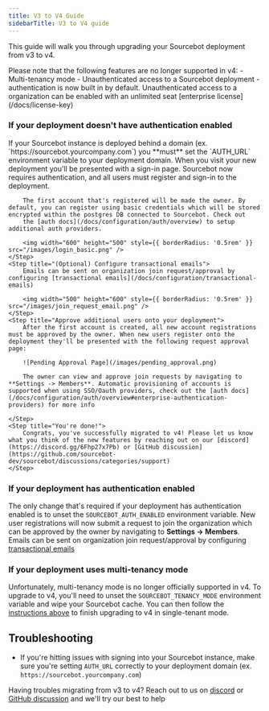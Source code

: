 ```yaml
---
title: V3 to V4 Guide
sidebarTitle: V3 to V4 guide
---
```


This guide will walk you through upgrading your Sourcebot deployment from v3 to v4. 

<Warning>
Please note that the following features are no longer supported in v4:
- Multi-tenancy mode
- Unauthenticated access to a Sourcebot deployment - authentication is now built in by default. Unauthenticated access to a organization can be enabled with an unlimited seat [enterprise license](/docs/license-key) 
</Warning>

### If your deployment doesn't have authentication enabled
<Steps>
    <Step title="Spin down deployment">
    </Step>
    <Step title="Set AUTH_URL environment variable if needed">
        If your Sourcebot instance is deployed behind a domain (ex. `https://sourcebot.yourcompany.com`) you **must** set the `AUTH_URL` environment variable to your deployment domain.
    </Step>
    <Step title="Spin up v4 deployment and create owner account">
        When you visit your new deployment you'll be presented with a sign-in page. Sourcebot now requires authentication, and all users must register and sign-in to the deployment.

        The first account that's registered will be made the owner. By default, you can register using basic credentials which will be stored encrypted within the postgres DB connected to Sourcebot. Check out
        the [auth docs](/docs/configuration/auth/overview) to setup additional auth providers.

        <img width="600" height="500" style={{ borderRadius: '0.5rem' }} src="/images/login_basic.png" />
    </Step>
    <Step title="(Optional) Configure transactional emails">
        Emails can be sent on organization join request/approval by configuring [transactional emails](/docs/configuration/transactional-emails)

        <img width="500" height="600" style={{ borderRadius: '0.5rem' }} src="/images/join_request_email.png" />
    </Step>
    <Step title="Approve additional users onto your deployment">
        After the first account is created, all new account registrations must be approved by the owner. When new users register onto the deployment they'll be presented with the following request approval page:

        ![Pending Approval Page](/images/pending_approval.png)

        The owner can view and approve join requests by navigating to **Settings -> Members**. Automatic provisioning of accounts is supported when using SSO/Oauth providers, check out the [auth docs](/docs/configuration/auth/overview#enterprise-authentication-providers) for more info

    </Step>
    <Step title="You're done!">
        Congrats, you've successfully migrated to v4! Please let us know what you think of the new features by reaching out on our [discord](https://discord.gg/6Fhp27x7Pb) or [GitHub discussion](https://github.com/sourcebot-dev/sourcebot/discussions/categories/support)
    </Step>
</Steps>

### If your deployment has authentication enabled

The only change that's required if your deployment has authentication enabled is to unset the `SOURCEBOT_AUTH_ENABLED` environment variable. New user registrations will now submit a request to join the organization which can be approved by the owner by 
navigating to **Settings -> Members**. Emails can be sent on organization join request/approval by configuring [transactional emails](/docs/configuration/transactional-emails)

### If your deployment uses multi-tenancy mode

Unfortunately, multi-tenancy mode is no longer officially supported in v4. To upgrade to v4, you'll need to unset the `SOURCEBOT_TENANCY_MODE` environment variable and wipe your Sourcebot cache. You can then follow the [instructions above](/docs/upgrade/v3-to-v4-guide#if-your-deployment-doesnt-have-authentication-enabled)
to finish upgrading to v4 in single-tenant mode.

## Troubleshooting
- If you're hitting issues with signing into your Sourcebot instance, make sure you're setting `AUTH_URL` correctly to your deployment domain (ex. `https://sourcebot.yourcompany.com`)


Having troubles migrating from v3 to v4? Reach out to us on [discord](https://discord.gg/6Fhp27x7Pb) or [GitHub discussion](https://github.com/sourcebot-dev/sourcebot/discussions/categories/support) and we'll try our best to help